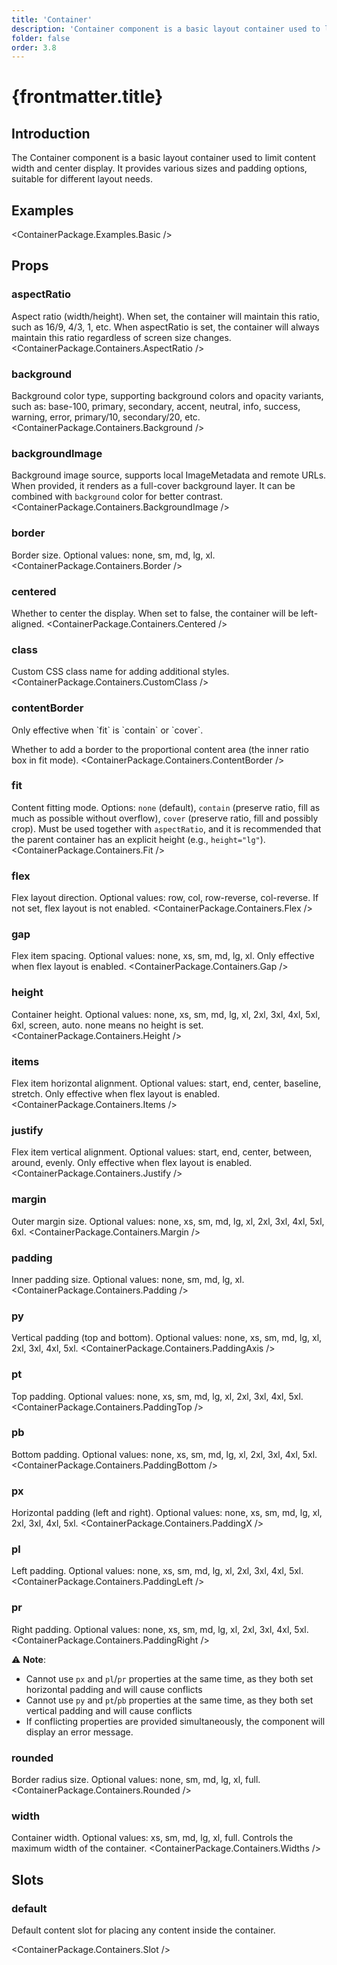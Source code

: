 ```yaml
---
title: 'Container'
description: 'Container component is a basic layout container used to limit content width and center display, providing various sizes and padding options'
folder: false
order: 3.8
---
```



# {frontmatter.title}

## Introduction

The Container component is a basic layout container used to limit content width and center display. It provides various sizes and padding options, suitable for different layout needs.

## Examples

<ContainerPackage.Examples.Basic />

## Props

### aspectRatio
Aspect ratio (width/height). When set, the container will maintain this ratio, such as 16/9, 4/3, 1, etc. When aspectRatio is set, the container will always maintain this ratio regardless of screen size changes.
<ContainerPackage.Containers.AspectRatio />

### background
Background color type, supporting background colors and opacity variants, such as: base-100, primary, secondary, accent, neutral, info, success, warning, error, primary/10, secondary/20, etc.
<ContainerPackage.Containers.Background />

### backgroundImage
Background image source, supports local ImageMetadata and remote URLs. When provided, it renders as a full-cover background layer. It can be combined with `background` color for better contrast.
<ContainerPackage.Containers.BackgroundImage />

### border
Border size. Optional values: none, sm, md, lg, xl.
<ContainerPackage.Containers.Border />

### centered
Whether to center the display. When set to false, the container will be left-aligned.
<ContainerPackage.Containers.Centered />

### class
Custom CSS class name for adding additional styles.
<ContainerPackage.Containers.CustomClass />

### contentBorder

<Alert type="info" variant="soft" closable={false}>
  Only effective when `fit` is `contain` or `cover`.
</Alert>

Whether to add a border to the proportional content area (the inner ratio box in fit mode).
<ContainerPackage.Containers.ContentBorder />

### fit
Content fitting mode. Options: `none` (default), `contain` (preserve ratio, fill as much as possible without overflow), `cover` (preserve ratio, fill and possibly crop). Must be used together with `aspectRatio`, and it is recommended that the parent container has an explicit height (e.g., `height="lg"`).
<ContainerPackage.Containers.Fit />

### flex
Flex layout direction. Optional values: row, col, row-reverse, col-reverse. If not set, flex layout is not enabled.
<ContainerPackage.Containers.Flex />

### gap
Flex item spacing. Optional values: none, xs, sm, md, lg, xl. Only effective when flex layout is enabled.
<ContainerPackage.Containers.Gap />

### height
Container height. Optional values: none, xs, sm, md, lg, xl, 2xl, 3xl, 4xl, 5xl, 6xl, screen, auto. none means no height is set.
<ContainerPackage.Containers.Height />

### items
Flex item horizontal alignment. Optional values: start, end, center, baseline, stretch. Only effective when flex layout is enabled.
<ContainerPackage.Containers.Items />

### justify
Flex item vertical alignment. Optional values: start, end, center, between, around, evenly. Only effective when flex layout is enabled.
<ContainerPackage.Containers.Justify />

### margin
Outer margin size. Optional values: none, xs, sm, md, lg, xl, 2xl, 3xl, 4xl, 5xl, 6xl.
<ContainerPackage.Containers.Margin />

### padding
Inner padding size. Optional values: none, sm, md, lg, xl.
<ContainerPackage.Containers.Padding />

### py
Vertical padding (top and bottom). Optional values: none, xs, sm, md, lg, xl, 2xl, 3xl, 4xl, 5xl.
<ContainerPackage.Containers.PaddingAxis />

### pt
Top padding. Optional values: none, xs, sm, md, lg, xl, 2xl, 3xl, 4xl, 5xl.
<ContainerPackage.Containers.PaddingTop />

### pb
Bottom padding. Optional values: none, xs, sm, md, lg, xl, 2xl, 3xl, 4xl, 5xl.
<ContainerPackage.Containers.PaddingBottom />

### px
Horizontal padding (left and right). Optional values: none, xs, sm, md, lg, xl, 2xl, 3xl, 4xl, 5xl.
<ContainerPackage.Containers.PaddingX />

### pl
Left padding. Optional values: none, xs, sm, md, lg, xl, 2xl, 3xl, 4xl, 5xl.
<ContainerPackage.Containers.PaddingLeft />

### pr
Right padding. Optional values: none, xs, sm, md, lg, xl, 2xl, 3xl, 4xl, 5xl.
<ContainerPackage.Containers.PaddingRight />

⚠️ **Note**:
- Cannot use `px` and `pl`/`pr` properties at the same time, as they both set horizontal padding and will cause conflicts
- Cannot use `py` and `pt`/`pb` properties at the same time, as they both set vertical padding and will cause conflicts
- If conflicting properties are provided simultaneously, the component will display an error message.

### rounded
Border radius size. Optional values: none, sm, md, lg, xl, full.
<ContainerPackage.Containers.Rounded />

### width
Container width. Optional values: xs, sm, md, lg, xl, full. Controls the maximum width of the container.
<ContainerPackage.Containers.Widths />

## Slots

### default

Default content slot for placing any content inside the container.

<ContainerPackage.Containers.Slot />
